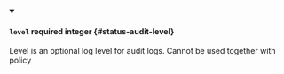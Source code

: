
<details className="config-field" data-expandable="false" open>
<summary>

#### `level` <span className="config-field-required" data-required="false">required</span> <span className="config-field-type">integer</span> <span className="config-field-default"></span> <span className="config-field-enum"></span> {#status-audit-level}

Level is an optional log level for audit logs. Cannot be used together with policy

</summary>



</details>
